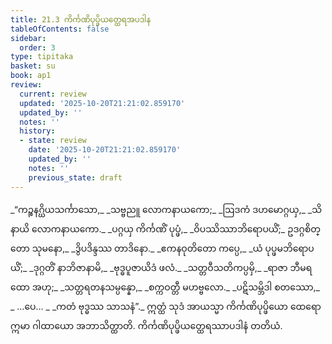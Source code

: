 ```yaml
---
title: 21.3 ကိင်္ကဏိပုပ္ဖိယတ္ထေရအပဒါန
tableOfContents: false
sidebar:
  order: 3
type: tipitaka
basket: su
book: ap1
review:
  current: review
  updated: '2025-10-20T21:21:02.859170'
  updated_by: ''
  notes: ''
  history:
  - state: review
    date: '2025-10-20T21:21:02.859170'
    updated_by: ''
    notes: ''
    previous_state: draft
---
```



<DynamicBreadcrumb />


<ReviewStatus review={frontmatter.review} showDetails={true} />

<HypothesisAnnotation frontmatter={frontmatter} />

<Division number="10" book="ap1" e="ch" v="20" p="228">

<Paragraph number="2763" type="verses" book="ap1">
_“ကဉ္စနဂ္ဃိယသင်္ကာသော,_  
_သဗ္ဗညူ လောကနာယကော;_  
_ဩဒကံ ဒဟမောဂ္ဂယှ,_  
_သိနာယိ လောကနာယကော._  

</Paragraph>

</Division>
<Division number="11" book="ap1" e="ch" v="20" p="228">

<Paragraph number="2764" type="verses" book="ap1">
_ပဂ္ဂယှ ကိင်္ကဏိံ ပုပ္ဖံ,_  
_ဝိပဿိဿာဘိရောပယိံ;_  
ဥဒဂ္ဂစိတ္တော သုမနော,_  
_ဒွိပဒိန္ဒဿ တာဒိနော._  

</Paragraph>

</Division>
<Division number="12" book="ap1" e="ch" v="20" p="228">

<Paragraph number="2765" type="verses" book="ap1">
_ဧကနဝုတိတော ကပ္ပေ,_  
_ယံ ပုပ္ဖမဘိရောပယိံ;_  
_ဒုဂ္ဂတိံ နာဘိဇာနာမိ,_  
_ဗုဒ္ဓပူဇာယိဒံ ဖလံ._  

</Paragraph>

</Division>
<Division number="13" book="ap1" e="ch" v="20" p="228">

<Paragraph number="2766" type="verses" book="ap1">
_သတ္တဝီသတိကပ္ပမှိ,_  
_ရာဇာ ဘီမရထော အဟု;_  
_သတ္တရတနသမ္ပန္နော,_  
_စက္ကဝတ္တီ မဟဗ္ဗလော._  

</Paragraph>

</Division>
<Division number="14" book="ap1" e="ch" v="20" p="228">

<Paragraph number="2767" type="verses" book="ap1">
_ပဋိသမ္ဘိဒါ စတဿော,_  
_ …ပေ… _  
_ကတံ ဗုဒ္ဓဿ သာသနံ”._  

</Paragraph>

<Paragraph number="2768" book="ap1">
ဣတ္ထံ သုဒံ အာယသ္မာ ကိင်္ကဏိပုပ္ဖိယော ထေရော ဣမာ ဂါထာယော အဘာသိတ္ထာတိ.

</Paragraph>
</Division>

<Paragraph number="2769" type="center" book="ap1">
ကိင်္ကဏိပုပ္ဖိယတ္ထေရဿာပဒါနံ တတိယံ.
</Paragraph>